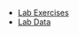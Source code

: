 
- [Lab Exercises](/lavaan-e-learning/1_intro/Lecture 1 - Lab/Exercise with answers - RMK/Lavaan---Lab---regression.html)
- [Lab Data](/lavaan-e-learning/1_intro/Lecture 1 - Lab/Data files.zip)
